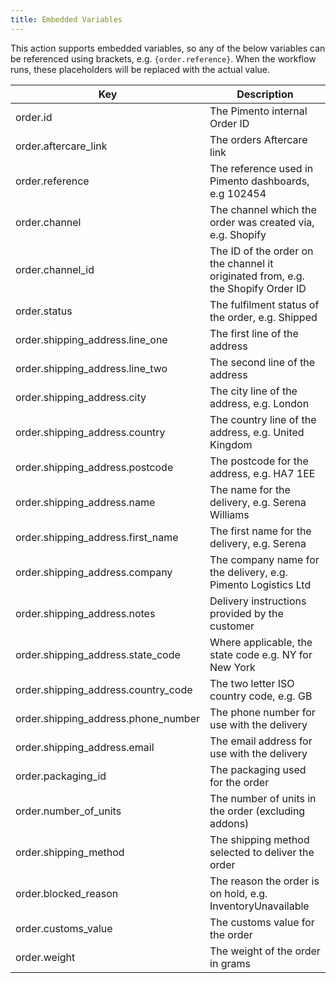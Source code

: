 ```yaml
---
title: Embedded Variables
---
```


This action supports embedded variables, so any of the below variables can be referenced using brackets, e.g. `{order.reference}`. When the workflow runs, these placeholders will be replaced with the actual value.

| Key                                 | Description                                                                      |
| ----------------------------------- | -------------------------------------------------------------------------------- |
| order.id                            | The Pimento internal Order ID                                                    |
| order.aftercare_link                | The orders Aftercare link                                                        |
| order.reference                     | The reference used in Pimento dashboards, e.g 102454                             |
| order.channel                       | The channel which the order was created via, e.g. Shopify                        |
| order.channel_id                    | The ID of the order on the channel it originated from, e.g. the Shopify Order ID |
| order.status                        | The fulfilment status of the order, e.g. Shipped                                 |
| order.shipping_address.line_one     | The first line of the address                                                    |
| order.shipping_address.line_two     | The second line of the address                                                   |
| order.shipping_address.city         | The city line of the address, e.g. London                                        |
| order.shipping_address.country      | The country line of the address, e.g. United Kingdom                             |
| order.shipping_address.postcode     | The postcode for the address, e.g. HA7 1EE                                       |
| order.shipping_address.name         | The name for the delivery, e.g. Serena Williams                                  |
| order.shipping_address.first_name   | The first name for the delivery, e.g. Serena                                     |
| order.shipping_address.company      | The company name for the delivery, e.g. Pimento Logistics Ltd                    |
| order.shipping_address.notes        | Delivery instructions provided by the customer                                   |
| order.shipping_address.state_code   | Where applicable, the state code e.g. NY for New York                            |
| order.shipping_address.country_code | The two letter ISO country code, e.g. GB                                         |
| order.shipping_address.phone_number | The phone number for use with the delivery                                       |
| order.shipping_address.email        | The email address for use with the delivery                                      |
| order.packaging_id                  | The packaging used for the order                                                 |
| order.number_of_units               | The number of units in the order (excluding addons)                              |
| order.shipping_method               | The shipping method selected to deliver the order                                |
| order.blocked_reason                | The reason the order is on hold, e.g. InventoryUnavailable                       |
| order.customs_value                 | The customs value for the order                                                  |
| order.weight                        | The weight of the order in grams                                                 |
